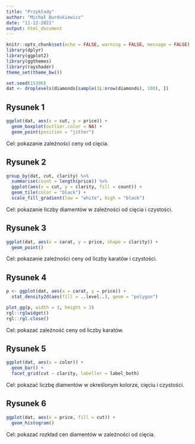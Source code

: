 ```yaml
---
title: "Przykłady"
author: "Michał Burdukiewicz"
date: "11-12-2021"
output: html_document
---
```


```r
knitr::opts_chunk$set(echo = FALSE, warning = FALSE, message = FALSE)
library(dplyr)
library(ggplot2)
library(ggthemes)
library(rayshader)
theme_set(theme_bw())
```

```r
set.seed(15390)
dat <- droplevels(diamonds[sample(1L:nrow(diamonds), 100), ])
```



## Rysunek 1

```r
ggplot(dat, aes(x = cut, y = price)) +
  geom_boxplot(outlier.color = NA) +
  geom_point(position = "jitter") 
```

Cel: pokazanie zależności ceny od cięcia.



## Rysunek 2

```r
group_by(dat, cut, clarity) %>% 
  summarise(count = length(price)) %>% 
  ggplot(aes(x = cut, y = clarity, fill = count)) +
  geom_tile(color = "black") +
  scale_fill_gradient(low = "white", high = "black")
```

Cel: pokazanie liczby diamentów w zależności od cięcia i czystości.



## Rysunek 3

```r
ggplot(dat, aes(x = carat, y = price, shape = clarity)) +
  geom_point()
```

Cel: pokazanie zależności ceny od liczby karatów i czystości.



## Rysunek 4

```r
p <- ggplot(dat, aes(x = carat, y = price)) +
  stat_density2d(aes(fill = ..level..), geom = "polygon")

plot_gg(p, width = 3, height = 3)
rgl::rglwidget()
rgl::rgl.close()
```

Cel: pokazać zależność ceny od liczby karatów.




## Rysunek 5

```r
ggplot(dat, aes(x = color)) +
  geom_bar() +
  facet_grid(cut ~ clarity, labeller = label_both) 
```

Cel: pokazać liczbę diamentów w określonym kolorze, cięciu i czystości.



## Rysunek 6

```r
ggplot(dat, aes(x = price, fill = cut)) +
  geom_histogram() 
```

Cel: pokazać rozkład cen diamentów w zależności od cięcia.
